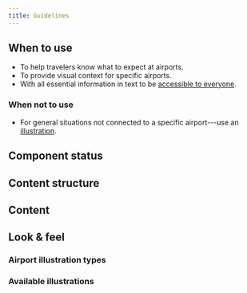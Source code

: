 ```yaml
---
title: Guidelines
---
```




<ReactExample name="AirportIllustration" />

## When to use

- To help travelers know what to expect at airports.
- To provide visual context for specific airports.
- With all essential information in text to be [accessible to everyone](/foundation/accessibility/).

### When not to use

- For general situations not connected to a specific airport---use an [illustration](/components/visuals/illustration/).

## Component status

<ComponentStatus component="AirportIllustration" />

## Content structure

<FigmaFile
  file="4QJZqvBvRrLu6t9mwObCkA"
  node="642%3A2202"
  alt="Image: helps users match instructions with real signage."
/>

## Content

<IllustrationNonvisualSnippet />

<Guidelines type="do" title="Use meaningful alt text">

<FigmaFile
  file="fannvRpkOJK6uxxT33EKaa"
  node="72%3A0"
  alt="A picture with alternative text underneath: Follow all directions for priority security lanes."
/>
<FigmaFile
  file="fannvRpkOJK6uxxT33EKaa"
  node="72%3A4"
  alt="A picture with alternative text underneath: A corridor with orange railings surrounding a dark circle with a white arrow underlined by two lines, one white and the other orange."
/>

</Guidelines>

## Look & feel

### Airport illustration types

<IllustrationTypesSnippet />

### Available illustrations

<IllustrationsList illustrations="airport" />
